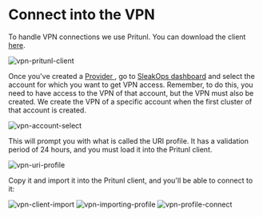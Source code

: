 
# Connect into the VPN

To handle VPN connections we use Pritunl. You can download the client [here](https://client.pritunl.com/#install).

<Zoom overlayBgColorEnd="rgba(255, 255, 255, 0.8)">
  <img src="/img/users/VPN-pritunl-client.png" alt="vpn-pritunl-client" style={{ height: '300px', width: 'auto' }}/>
</Zoom>

Once you've created a [Provider ](/provider/index.mdx), go to [SleakOps dashboard](https://console.sleakops.com/) and select the account for which you want to get VPN access. Remember, to do this, you need to have access to the VPN of that account, but the VPN must also be created. We create the VPN of a specific account when the first cluster of that account is created. 

<Zoom overlayBgColorEnd="rgba(255, 255, 255, 0.8)">
  <img src="/img/users/VPN-account-select.png" alt="vpn-account-select" />
</Zoom>

This will prompt you with what is called the URI profile. It has a validation period of 24 hours, and you must load it into the Pritunl client.

<Zoom overlayBgColorEnd="rgba(255, 255, 255, 0.8)">
  <img src="/img/users/VPN-uri-profile.png" alt="vpn-uri-profile" />
</Zoom>

Copy it and import it into the Pritunl client, and you'll be able to connect to it:

<Zoom overlayBgColorEnd="rgba(255, 255, 255, 0.8)">
  <img src="/img/users/VPN-client-import.png" alt="vpn-client-import"  style={{ height: '300px', width: 'auto' }}/>
</Zoom>

<Zoom overlayBgColorEnd="rgba(255, 255, 255, 0.8)">
  <img src="/img/users/VPN-importing-profile.png" alt="vpn-importing-profile"  style={{ height: '300px', width: 'auto' }}/>
</Zoom>

<Zoom overlayBgColorEnd="rgba(255, 255, 255, 0.8)">
  <img src="/img/users/VPN-profile-connect.png" alt="vpn-profile-connect"  style={{ height: '300px', width: 'auto' }}/>
</Zoom>

